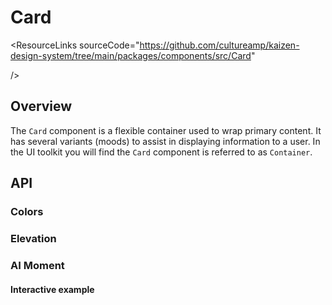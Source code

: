 
<Meta of={CardStories} />

# Card

<ResourceLinks
  sourceCode="https://github.com/cultureamp/kaizen-design-system/tree/main/packages/components/src/Card"

/>

<KAIOInstallation exportNames="Card" />

## Overview

The `Card` component is a flexible container used to wrap primary content. It has several variants (moods) to assist in displaying information to a user. In the UI toolkit you will find the `Card` component is referred to as `Container`.

<Canvas of={CardStories.Playground} />
<Controls of={CardStories.Playground} />

## API

### Colors

<Canvas of={CardStories.Colors} />

### Elevation

<Canvas of={CardStories.Elevation} />

### AI Moment

<Canvas of={CardStories.AIMoment} />

#### Interactive example

<Canvas of={CardStories.InteractiveAIMoment} />
